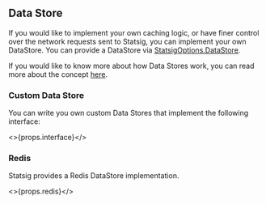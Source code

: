 ## Data Store

If you would like to implement your own caching logic,
or have finer control over the network requests sent to Statsig,
you can implement your own DataStore.
You can provide a DataStore via [StatsigOptions.DataStore](#statsig-options).

If you would like to know more about how Data Stores work, you can read more about the concept [here](/server/concepts/data_store).

### Custom Data Store

You can write you own custom Data Stores that implement the following interface:

<>{props.interface}</>

### Redis

Statsig provides a Redis DataStore implementation.

<>{props.redis}</>
